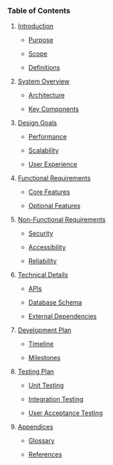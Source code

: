 ### Table of Contents

1. [Introduction](#introduction)
    - [Purpose](#purpose)
    - [Scope](#scope)
    - [Definitions](#definitions)
2. [System Overview](#system-overview)
    - [Architecture](#architecture)
    - [Key Components](#key-components)
3. [Design Goals](#design-goals)
    - [Performance](#performance)
    - [Scalability](#scalability)
    - [User Experience](#user-experience)
4. [Functional Requirements](#functional-requirements)
    - [Core Features](#core-features)
    - [Optional Features](#optional-features)
5. [Non-Functional Requirements](#non-functional-requirements)
    - [Security](#security)
    - [Accessibility](#accessibility)
    - [Reliability](#reliability)
6. [Technical Details](#technical-details)
    - [APIs](#apis)
    - [Database Schema](#database-schema)
    - [External Dependencies](#external-dependencies)
7. [Development Plan](#development-plan)
    - [Timeline](#timeline)
    - [Milestones](#milestones)
8. [Testing Plan](#testing-plan)
    - [Unit Testing](#unit-testing)
    - [Integration Testing](#integration-testing)
    - [User Acceptance Testing](#user-acceptance-testing)
9. [Appendices](#appendices)
    - [Glossary](#glossary)
    - [References](#references)
